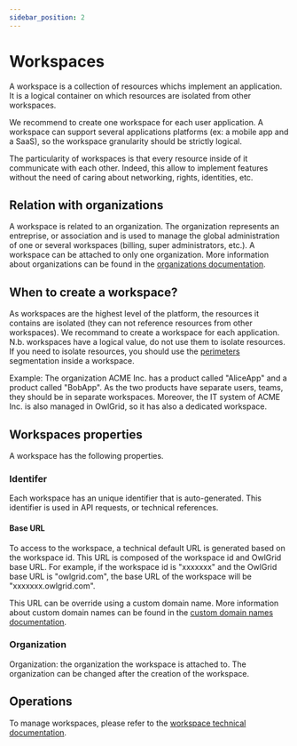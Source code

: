 ```yaml
---
sidebar_position: 2
---
```


# Workspaces

A workspace is a collection of resources whichs implement an application. It is a logical container on which resources are isolated from other workspaces.

We recommend to create one workspace for each user application. A workspace can support several applications platforms (ex: a mobile app and a SaaS), so the workspace granularity should be strictly logical.

The particularity of workspaces is that every resource inside of it communicate with each other. Indeed, this allow to implement features without the need of caring about networking, rights, identities, etc.

## Relation with organizations

A workspace is related to an organization. The organization represents an entreprise, or association and is used to manage the global administration of one or several workspaces (billing, super administrators, etc.). A workspace can be attached to only one organization. More information about organizations can be found in the [organizations documentation](/docs/general/concepts/organizations).

## When to create a workspace?

As workspaces are the highest level of the platform, the resources it contains are isolated (they can not reference resources from other workspaces). We recommand to create a workspace for each application. 
N.b. workspaces have a logical value, do not use them to isolate resources. If you need to isolate resources, you should use the [perimeters](/docs/general/concepts/perimeters) segmentation inside a workspace.

Example: The organization ACME Inc. has a product called "AliceApp" and a product called "BobApp". As the two products have separate users, teams, they should be in separate workspaces. Moreover, the IT system of ACME Inc. is also managed in OwlGrid, so it has also a dedicated workspace.

## Workspaces properties

A workspace has the following properties.

### Identifer

Each workspace has an unique identifier that is auto-generated. This identifier is used in API requests, or technical references.

#### Base URL

To access to the workspace, a technical default URL is generated based on the workspace id. This URL is composed of the workspace id and OwlGrid base URL. For example, if the workspace id is "xxxxxxx" and the OwlGrid base URL is "owlgrid.com", the base URL of the workspace will be "xxxxxxx.owlgrid.com".

This URL can be override using a custom domain name. More information about custom domain names can be found in the [custom domain names documentation](/docs/resources/owl-workspace/domain-names).

### Organization

Organization: the organization the workspace is attached to. The organization can be changed after the creation of the workspace.

## Operations

To manage workspaces, please refer to the [workspace technical documentation](/docs/resources/owl-workspace/introduction).